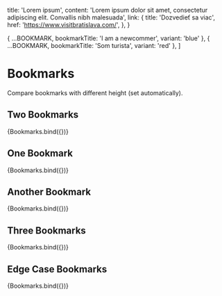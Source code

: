
  title: 'Lorem ipsum',
  content: 'Lorem ipsum dolor sit amet, consectetur adipiscing elit. Convallis nibh malesuada',
  link: {
    title: 'Dozvedieť sa viac',
    href: 'https://www.visitbratislava.com/',
  },
}

  { ...BOOKMARK, bookmarkTitle: 'I am a newcommer', variant: 'blue' },
  { ...BOOKMARK, bookmarkTitle: 'Som turista', variant: 'red' },
]



<Meta title="components/organisms/Bookmarks" decorators={[withDesign]} />

# Bookmarks

Compare bookmarks with different height (set automatically).

## Two Bookmarks

<Canvas>
  <Story
    name="Two Bookmarks"
    argTypes={argTypes}
    args={{
      ...defaultArgs,
      bookmarks: BOOKMARKS,
    }}
  >
    {Bookmarks.bind({})}
  </Story>
</Canvas>

## One Bookmark

<Canvas>
  <Story
    name="One Bookmark"
    argTypes={argTypes}
    args={{
      ...defaultArgs,
      bookmarks: [BOOKMARKS[0]],
    }}
  >
    {Bookmarks.bind({})}
  </Story>
</Canvas>

## Another Bookmark

<Canvas>
  <Story
    name="Another Bookmark"
    argTypes={argTypes}
    args={{
      ...defaultArgs,
      bookmarks: [BOOKMARKS[1]],
    }}
  >
    {Bookmarks.bind({})}
  </Story>
</Canvas>

## Three Bookmarks

<Canvas>
  <Story
    name="Three Bookmarks"
    argTypes={argTypes}
    args={{
      ...defaultArgs,
      bookmarks: [
        ...BOOKMARKS,
        {
          ...BOOKMARKS[0],
          content:
            'Lorem ipsum dolor sit amet, consectetur adipiscing elit. Convallis nibh malesuada dolor sit amet malesuada dolor sit amet malesuada dolor sit amet malesuada dolor sit amet malesuada dolor sit amet malesuada dolor sit amet malesuada dolor',
        },
      ],
    }}
  >
    {Bookmarks.bind({})}
  </Story>
</Canvas>

## Edge Case Bookmarks

<Canvas>
  <Story
    name="Edge Case Bookmarks"
    argTypes={argTypes}
    args={{
      ...defaultArgs,
      bookmarks: [
        {
          ...BOOKMARKS[0],
          content:
            'Lorem ipsum dolor sit amet, consectetur adipiscing elit. Convallis nibh malesuada dolor sit amet malesuada dolor sit amet malesuada dolor sit amet malesuada dolor sit amet malesuada dolor sit amet malesuada dolor sit amet malesuada dolor',
          bookmarkTitle: 'T',
        },
        {
          ...BOOKMARKS[1],
          content: 'Lorem ipsum dolor',
          bookmarkTitle: 'Long Title I am newcommer',
        },
      ],
    }}
  >
    {Bookmarks.bind({})}
  </Story>
</Canvas>

<!-- TODO null values in story book -->
<!-- ## Undefined Bookmarks

<Canvas>
  <Story
    name="Undefined Bookmarks"
    argTypes={argTypes}
    args={{
      ...defaultArgs,
    }}
  >
    {Bookmarks.bind({})}
  </Story>
</Canvas>

## Empty Bookmarks

<Canvas>
  <Story
    name="Empty Bookmarks"
    argTypes={argTypes}
    args={{
      ...defaultArgs,
      bookmarks: [],
    }}
  >
    {Bookmarks.bind({})}
  </Story>
</Canvas> -->

<ArgsTable of={Bookmarks} />
